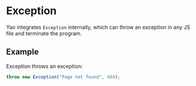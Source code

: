 # Exception

Yao integrates `Exception` internally, which can throw an exception in any JS file and terminate the program.

## Example

Exception throws an exception:

```javascript
throw new Exception("Page not found", 404);
```

<Div style={{ display: "flex", justifyContent: "space-between" }}>
  <Link type="prev" title="Log" link="Manual/JS API/Log"></Link>
  <Link type="next" title="Query" link="Manual/JS API/Query"></Link>
</Div>
